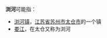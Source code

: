 '''浏河'''可能指：
*[[浏河镇|浏河镇]]，[[江苏省|江苏省]][[苏州市|苏州市]][[太仓市|太仓市]]的一个镇
*[[娄江|娄江]]，在太仓又称为浏河

{{消歧义|Cat=二字中国地名消歧义}}